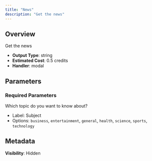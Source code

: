 ```yaml
---
title: "News"
description: "Get the news"
---
```


## Overview

Get the news

- **Output Type**: string
- **Estimated Cost**: 0.5 credits
- **Handler**: modal

## Parameters

### Required Parameters

<ParamField body="subject" type="string" required>
  Which topic do you want to know about?

  - Label: Subject
  - Options: `business`, `entertainment`, `general`, `health`, `science`, `sports`, `technology`
</ParamField>

## Metadata

**Visibility**: Hidden
